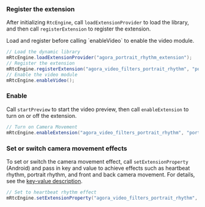 <PlatformWrapper platform="android">

### Register the extension

After initializing `RtcEngine`, call `loadExtensionProvider` to load the <Vg k="RTEE_CM"/> library, and then call `registerExtension` to register the extension.

<Admonition type="caution" title="Note">
Load and register <Vg k="RTEE_CM"/> before calling `enableVideo` to enable the video module.
</Admonition>

```java
// Load the dynamic library
mRtcEngine.loadExtensionProvider("agora_portrait_rhythm_extension");
// Register the extension
mRtcEngine.registerExtension("agora_video_filters_portrait_rhythm", "portrait_rhythm", Constants.MediaSourceType.PRIMARY_CAMERA_SOURCE);
// Enable the video module
mRtcEngine.enableVideo();
```

### Enable <Vg k="RTEE_CM"/>

Call `startPreview` to start the video preview, then call `enableExtension` to turn on or off the <Vg k="RTEE_CM"/> extension.

```java
// Turn on Camera Movement
mRtcEngine.enableExtension("agora_video_filters_portrait_rhythm", "portrait_rhythm", true);
```

### Set or switch camera movement effects

To set or switch the camera movement effect, call `setExtensionProperty` (Android) and pass in key and value to achieve effects such as heartbeat rhythm, portrait rhythm, and front and back camera movement. For details, see the [key-value description](#key-value-description).

```java
// Set to heartbeat rhythm effect
mRtcEngine.setExtensionProperty("agora_video_filters_portrait_rhythm", "portrait_rhythm", "mode", "1");
```
</PlatformWrapper>